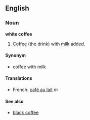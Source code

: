 ==English==
===Noun===
'''white coffee'''

#[[Coffee]] (the drink) with [[milk]] added.

====Synonym====
*coffee with milk

====Translations====
*French: [[café au lait]] ''m''

====See also====
*[[black coffee]]